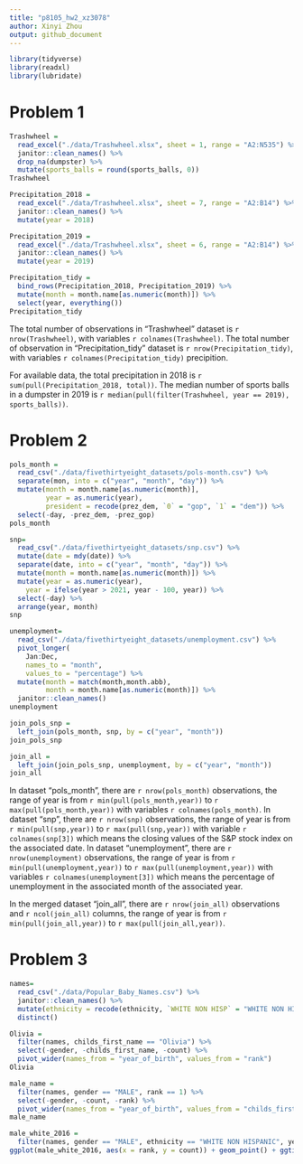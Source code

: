```yaml
---
title: "p8105_hw2_xz3078"
author: Xinyi Zhou
output: github_document
---
```


```r
library(tidyverse)
library(readxl)
library(lubridate)
```

# Problem 1

```r
Trashwheel = 
  read_excel("./data/Trashwheel.xlsx", sheet = 1, range = "A2:N535") %>%
  janitor::clean_names() %>%
  drop_na(dumpster) %>%
  mutate(sports_balls = round(sports_balls, 0))
Trashwheel
```

```r
Precipitation_2018 = 
  read_excel("./data/Trashwheel.xlsx", sheet = 7, range = "A2:B14") %>%
  janitor::clean_names() %>%
  mutate(year = 2018)

Precipitation_2019 = 
  read_excel("./data/Trashwheel.xlsx", sheet = 6, range = "A2:B14") %>%
  janitor::clean_names() %>%
  mutate(year = 2019)

Precipitation_tidy = 
  bind_rows(Precipitation_2018, Precipitation_2019) %>%
  mutate(month = month.name[as.numeric(month)]) %>%
  select(year, everything())
Precipitation_tidy
```

The total number of observations in "Trashwheel" dataset is `r nrow(Trashwheel)`, with variables `r colnames(Trashwheel)`. The total number of observation in "Precipitation_tidy" dataset is `r nrow(Precipitation_tidy)`, with variables `r colnames(Precipitation_tidy)` precipition.

For available data, the total precipitation in 2018 is `r sum(pull(Precipitation_2018, total))`. The median number of sports balls in a dumpster in 2019 is `r median(pull(filter(Trashwheel, year == 2019), sports_balls))`. 

# Problem 2

```r
pols_month = 
  read_csv("./data/fivethirtyeight_datasets/pols-month.csv") %>%
  separate(mon, into = c("year", "month", "day")) %>%
  mutate(month = month.name[as.numeric(month)], 
         year = as.numeric(year),
         president = recode(prez_dem, `0` = "gop", `1` = "dem")) %>%
  select(-day, -prez_dem, -prez_gop)
pols_month
```

```r
snp=
  read_csv("./data/fivethirtyeight_datasets/snp.csv") %>%
  mutate(date = mdy(date)) %>%
  separate(date, into = c("year", "month", "day")) %>%
  mutate(month = month.name[as.numeric(month)]) %>%
  mutate(year = as.numeric(year),
    year = ifelse(year > 2021, year - 100, year)) %>%
  select(-day) %>%
  arrange(year, month)
snp
```

```r
unemployment=
  read_csv("./data/fivethirtyeight_datasets/unemployment.csv") %>%
  pivot_longer(
    Jan:Dec,
    names_to = "month", 
    values_to = "percentage") %>%
  mutate(month = match(month,month.abb),
         month = month.name[as.numeric(month)]) %>%
  janitor::clean_names()
unemployment
```

```r
join_pols_snp = 
  left_join(pols_month, snp, by = c("year", "month"))
join_pols_snp
```

```r
join_all = 
  left_join(join_pols_snp, unemployment, by = c("year", "month"))
join_all
```

In dataset "pols_month", there are `r nrow(pols_month)` observations, the range of year is from `r min(pull(pols_month,year))` to `r max(pull(pols_month,year))` with variables `r colnames(pols_month)`. In dataset "snp", there are `r nrow(snp)` observations, the range of year is from `r min(pull(snp,year))` to `r max(pull(snp,year))` with variable `r colnames(snp[3])` which means the closing values of the S&P stock index on the associated date. In dataset "unemployment", there are `r nrow(unemployment)` observations, the range of year is from `r min(pull(unemployment,year))` to `r max(pull(unemployment,year))` with variables `r colnames(unemployment[3])` which means the percentage of unemployment in the associated month of the associated year. 

In the merged dataset "join_all", there are `r nrow(join_all)` observations and `r ncol(join_all)` columns, the range of year is from `r min(pull(join_all,year))` to `r max(pull(join_all,year))`. 

# Problem 3

```r
names=
  read_csv("./data/Popular_Baby_Names.csv") %>%
  janitor::clean_names() %>%
  mutate(ethnicity = recode(ethnicity, `WHITE NON HISP` = "WHITE NON HISPANIC", `ASIAN AND PACI` = "ASIAN AND PACIFIC ISLANDER", `BLACK NON HISP` = "BLACK NON HISPANIC")) %>%
  distinct()
```

```r
Olivia = 
  filter(names, childs_first_name == "Olivia") %>%
  select(-gender, -childs_first_name, -count) %>%
  pivot_wider(names_from = "year_of_birth", values_from = "rank")
Olivia
```

```r
male_name = 
  filter(names, gender == "MALE", rank == 1) %>%
  select(-gender, -count, -rank) %>%
  pivot_wider(names_from = "year_of_birth", values_from = "childs_first_name")
male_name
```

```r
male_white_2016 = 
  filter(names, gender == "MALE", ethnicity == "WHITE NON HISPANIC", year_of_birth == 2016)
ggplot(male_white_2016, aes(x = rank, y = count)) + geom_point() + ggtitle("counts of names vs. rank for male, white non-hispanic children born in 2016")
```

